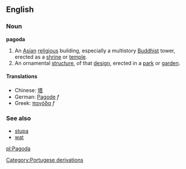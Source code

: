 ==English==
===Noun===
'''pagoda'''
{{wikipedia}}
# An [[Asia]]n [[religious]] building, especially a multistory [[Buddhist]] tower, erected as a [[shrine]] or [[temple]].
# An ornamental [[structure]], of that [[design]], erected in a [[park]] or [[garden]].

====Translations====
*Chinese: [[塔]]
*German: [[Pagode]] ''f''
*Greek: [[παγόδα]] ''f''

===See also===
*[[stupa]]
*[[wat]]

[[pl:Pagoda]]
[[Category:Portugese derivations]]